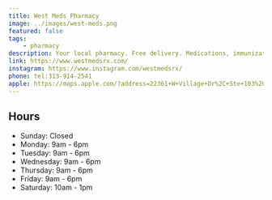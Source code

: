 ```yaml
---
title: West Meds Pharmacy
image: ../images/west-meds.png
featured: false
tags:
    - pharmacy
description: Your local pharmacy. Free delivery. Medications, immunizations. 
link: https://www.westmedsrx.com/
instagram: https://www.instagram.com/westmedsrx/
phone: tel:313-914-2541
apple: https://maps.apple.com/?address=22361+W+Village+Dr%2C+Ste+103%2C+Dearborn%2C+MI+48124%2C+United+States&auid=13221583628578245465&ll=42.3037528%2C-83.2499982&lsp=9902&q=West+Meds+Pharmacy
---
```

## Hours

- Sunday: Closed
- Monday: 9am - 6pm
- Tuesday: 9am - 6pm
- Wednesday: 9am - 6pm
- Thursday: 9am - 6pm
- Friday: 9am - 6pm
- Saturday: 10am - 1pm
